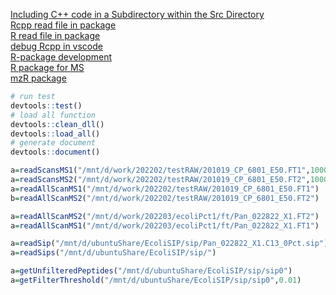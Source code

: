 [Including C++ code in a Subdirectory within the Src Directory](https://github.com/r-pkg-examples/rcpp-headers-subdirs)\
[Rcpp read file in package](https://stackoverflow.com/questions/52979101/acessing-data-on-inst-extdata-from-rcpp-catch-tests)\
[R read file in package](https://stackoverflow.com/questions/11977417/package-relative-paths-in-r)\
[debug Rcpp in vscode](https://github.com/renkun-ken/vscode-rcpp-demo)\
[R-package development](https://blog.csdn.net/Xiaoyi_Zhang/article/details/79999348)  
[R package for MS](https://www.bioconductor.org/packages/release/data/experiment/vignettes/RforProteomics/inst/doc/RProtVis.html#Visualisation_of_proteomics_data_using_R_and_Bioconductor)  
[mzR package](https://github.com/sneumann/mzR/)

``` r
# run test
devtools::test()
# load all function
devtools::clean_dll()
devtools::load_all()
# generate document
devtools::document()

a=readScansMS1("/mnt/d/work/202202/testRAW/201019_CP_6801_E50.FT1",10000)
a=readScansMS2("/mnt/d/work/202202/testRAW/201019_CP_6801_E50.FT2",10000)
a=readAllScanMS1("/mnt/d/work/202202/testRAW/201019_CP_6801_E50.FT1")
b=readAllScanMS2("/mnt/d/work/202202/testRAW/201019_CP_6801_E50.FT2")

a=readAllScanMS2("/mnt/d/work/202203/ecoliPct1/ft/Pan_022822_X1.FT2")
a=readAllScanMS1("/mnt/d/work/202203/ecoliPct1/ft/Pan_022822_X1.FT1")

a=readSip("/mnt/d/ubuntuShare/EcoliSIP/sip/Pan_022822_X1.C13_0Pct.sip")
a=readSips("/mnt/d/ubuntuShare/EcoliSIP/sip/")

a=getUnfilteredPeptides("/mnt/d/ubuntuShare/EcoliSIP/sip/sip0")
a=getFilterThreshold("/mnt/d/ubuntuShare/EcoliSIP/sip/sip0",0.01)
```
